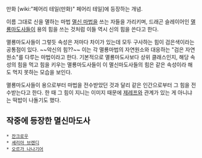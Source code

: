 만화 [wiki:"페어리 테일(만화)" 페어리 테일]에 등장하는 개념. 

이름 그대로 신을 멸하는 마법 [[멸신 마법]]을 쓰는 자들을 가리키며, 드래곤 슬레이어인 [[멸룡마도사]]들이 용의 힘을 쓰는 것처럼 이들 역시 신의 힘을 쓴다고 한다. 

멸룡마도사들이 그렇듯 속성은 저마다 차이가 있는데 모두 구사하는 힘이 검은색이라는 공통점이 있다. ~~악신의 힘??~~ 이는 각 멸룡마법의 자연원소와 대응하는 "검은 자연 원소"를 다루는 마법이라고 한다. 기본적으로 멸룡마도사보다 상위 클래스인지, 해당 속성의 힘을 먹고 힘을 키우는 멸룡마도사들이 이 멸신마도사들의 힘은 같은 속성이라 해도 먹지 못하는 모습을 보인다. 

멸룡마도사들이 용으로부터 마법을 전수받았던 것과 달리 같은 인간으로부터 그 힘을 전수받는다고 한다. 한 때 그 힘이 지니는 이미지 때문에 [[제레프]]와 관계가 있는 게 아니냐는 떡밥이 나돌기도 했다.

== 작중에 등장한 멸신마도사 ==
 * [[잔크로우]]
 * [[셰리아 브렌디]]
 * [[오르가 나나기어]]
